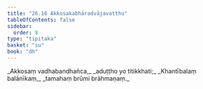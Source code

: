 ```yaml
---
title: "26.16 Akkosakabhāradvājavatthu"
tableOfContents: false
sidebar:
  order: 8
type: "tipitaka"
basket: "su"
book: "dh"
---
```



<DynamicBreadcrumb />

<Division number="399" book="dh" bookNo="18" page="70">

<Paragraph number="427" type="verses" book="dh">
_Akkosaṃ vadhabandhañca,_  
_aduṭṭho yo titikkhati;_  
_Khantībalaṃ balānīkaṃ,_  
_tamahaṃ brūmi brāhmaṇaṃ._
</Paragraph>
</Division>